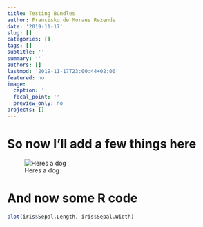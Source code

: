 ```yaml
---
title: Testing Bundles
author: Francisko de Moraes Rezende
date: '2019-11-17'
slug: []
categories: []
tags: []
subtitle: ''
summary: ''
authors: []
lastmod: '2019-11-17T23:00:44+02:00'
featured: no
image:
  caption: ''
  focal_point: ''
  preview_only: no
projects: []
---
```


# So now I'll add a few things here

![Heres a dog](featured-thor_3.jpg)

# And now some R code

```r
plot(iris$Sepal.Length, iris$Sepal.Width)
```

